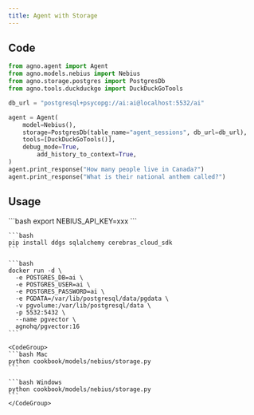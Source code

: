 ```yaml
---
title: Agent with Storage
---
```


## Code

```python cookbook/models/nebius/storage.py
from agno.agent import Agent
from agno.models.nebius import Nebius
from agno.storage.postgres import PostgresDb
from agno.tools.duckduckgo import DuckDuckGoTools

db_url = "postgresql+psycopg://ai:ai@localhost:5532/ai"

agent = Agent(
    model=Nebius(),
    storage=PostgresDb(table_name="agent_sessions", db_url=db_url),
    tools=[DuckDuckGoTools()],
    debug_mode=True,
        add_history_to_context=True,
)
agent.print_response("How many people live in Canada?")
agent.print_response("What is their national anthem called?")
```

## Usage

<Steps>
  <Snippet file="create-venv-step.mdx" />

  <Step title="Set your API key">
    ```bash 
        export NEBIUS_API_KEY=xxx 
    ```
  </Step>

  <Step title="Install libraries">

    ```bash
    pip install ddgs sqlalchemy cerebras_cloud_sdk
    ```

  </Step>

  <Step title="Run PgVector">

    ```bash
    docker run -d \
      -e POSTGRES_DB=ai \
      -e POSTGRES_USER=ai \
      -e POSTGRES_PASSWORD=ai \
      -e PGDATA=/var/lib/postgresql/data/pgdata \
      -v pgvolume:/var/lib/postgresql/data \
      -p 5532:5432 \
      --name pgvector \
      agnohq/pgvector:16
    ```

  </Step>

  <Step title="Run Agent">

    <CodeGroup>
    ```bash Mac
    python cookbook/models/nebius/storage.py
    ```

    ```bash Windows
    python cookbook/models/nebius/storage.py
    ```
    </CodeGroup>

  </Step>
</Steps>
